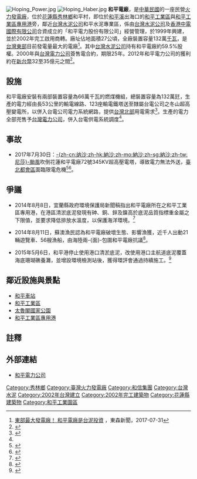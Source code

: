 {{Infobox power station
|name                = 和平發電廠
| official_name      = 和平電廠
|image               = 和平發電廠.png
| image_size         = 300px
|image_caption       = 和平發電廠
| image_alt          = 和平發電廠
| location_map       = Taiwan
| location_map_width = 
| location_map_text  = 
| location_map_caption   =和平發電廠在臺灣的位置
| lat_d     = 24
| lat_m     = 18
| lat_s     = 27
| lat_NS    = N
| long_d    = 121
| long_m    = 45
| long_s    = 46
| long_EW   = E
| coordinates_type   = type:landmark
| coordinates_display= inline,title
| coordinates_ref    = 
|country             = {{ROC-TW}}
|locale              = [[花蓮縣|花蓮縣]][[秀林鄉|秀林鄉]]和平村和工二路7號
|owner               = [[台泥國際集團|台泥國際集團]]和平電力股份有限公司
|operator            = [[台泥國際集團|台泥國際集團]]和平電力股份有限公司
| developer          = 
|status              = O
| th_fuel_primary        = [[煤炭|煤炭]]
| th_fuel_secondary      = 
| th_fuel_tertiary       = 
| th_technology          = 燃煤汽力發電
| th_feed_mine           = 生煤
| th_cogeneration        = 
| th_combined_cycle      = 無
| th_cooling_source      = 海水
| ps_annual_generation   = 84億度
|turbine_manu_other  = {{FRA}}[[阿爾斯通公司|阿爾斯通公司]]製
|generation_units    = 2部
|installed_capacity  = 1320MW
| construction_began = 1999年
|commissioned        = 2002年
| cost               = [[新台幣|新台幣]]277億元
| licence_expires    = 
| decommissioned     = 
| website            = http://www.hppc.com.tw/
| as_of              = 2013年7月
| extra              = 
|constructor=
}}
[[File:Hoping_Power.jpg|thumb]]
[[File:Hoping_Haber.jpg|thumb]]
'''和平電廠'''，是[[中華民國|中華民國]]的一座民營[[火力發電廠|火力發電廠]]，位於[[花蓮縣|花蓮縣]][[秀林鄉|秀林鄉]]和平村，即位於[[和平溪|和平溪]]出海口的[[和平工業區|和平工業區]]與[[和平工業專用港|和平工業區專用港]]旁，鄰近[[台灣水泥公司|台灣水泥公司]]和平水泥專業區，係由[[台灣水泥公司|台灣水泥公司]]及[[中電集團|香港中電國際有限公司]]合資成立的「和平電力股份有限公司」經營管理，於1999年興建，並於2002年完工啟用商轉。廠址佔地面積27公頃，全廠裝置容量132萬[[千瓦|千瓦]]，是[[台灣東部|台灣東部]]目前發電量最大的電廠<ref>[http://news.ebc.net.tw/news.php?nid=72849 東部最大發電廠！ 和平電廠是台泥投資] {{Wayback|url=http://news.ebc.net.tw/news.php?nid=72849 |date=20170819102641 }}，東森新聞，2017-07-31</ref>。其中[[台灣水泥公司|台灣水泥公司]]持有和平電廠約59.5%股權。2000年與[[台灣電力公司|台灣電力公司]]簽售電合約，期限25年。2012年和平電力公司的獲利約在[[新台幣|新台幣]]32至35億元之間<ref>{{cite web|language=zh-tw|url=http://news.chinatimes.com/focus/501013011/122013031400134.html|title=電廠遭罰 台泥、台塑化喊冤|author=記者袁延壽、彭暄貽／台北報導|publisher=工商時報|date=2013-03-14|accessdate=2013-07-18|deadurl=yes|archiveurl=https://web.archive.org/web/20130318233249/http://news.chinatimes.com/focus/501013011/122013031400134.html|archivedate=2013-03-18}}</ref>。

==設施==
和平電廠安裝有兩部裝置容量為66萬千瓦的燃煤機組，總裝置容量為132萬瓩，生產的電力經由長53公里的輸電線路、123座輸電鐵塔送至隸屬台電公司之冬山超高壓變電所，以併入台電公司電力系統網路，提供[[台灣北部|台灣北部]]用電需求<ref name="電廠介紹">{{cite web|language=zh-tw|url=http://www.hppc.com.tw/%E9%9B%BB%E5%BB%A0%E8%A8%AD%E5%82%99%E4%BB%8B%E7%B4%B9.html|title=電廠介紹|author=|publisher=和平電力股份有限公司|date=|accessdate=2013-07-18|archive-date=2016-10-20|archive-url=https://web.archive.org/web/20161020175854/http://www.hppc.com.tw/%E9%9B%BB%E5%BB%A0%E8%A8%AD%E5%82%99%E4%BB%8B%E7%B4%B9.html|dead-url=no}}</ref>。生產的電力全部兜售予[[台灣電力公司|台灣電力公司]]，併入台電供電系統調度<ref name="電廠介紹"/>。

==事故==
* 2017年7月30日：[[颱風尼莎_(2017年)|-{zh-cn:纳沙;zh-hk:納沙;zh-mo:納沙;zh-sg:納沙;zh-tw:尼莎}-颱風]]吹倒花蓮和平電廠72號345KV超高壓電塔，導致電力無法外送，[[臺北都會區|臺北都會區]]面臨限電危機<ref>{{cite news|author=楊之瑜|title=南台灣四縣市淹水警戒、和平電廠鐵塔倒塌！31日停班停課總整理|url=https://www.thenewslens.com/article/74956|accessdate=2017-07-30|newspaper=《[[The_News_Lens_關鍵評論網|The News Lens 關鍵評論網]]》|date=2017-08-05|archive-date=2020-08-13|archive-url=https://web.archive.org/web/20200813002401/https://www.thenewslens.com/article/74956|dead-url=no}}</ref><ref>{{cite news|author=記者許依晨╱即時報導、記者蘇健忠╱影音攝影|title=限電危機 行政院：未來兩周公家機關中午關冷氣吹電扇|url=https://udn.com/news/story/6656/2614372|accessdate=2017-07-31|newspaper=《[[聯合報|聯合報]]》|date=2017-08-05|archive-date=2019-02-20|archive-url=https://web.archive.org/web/20190220094444/https://udn.com/news/story/6656/2614372|dead-url=no}}</ref>。

==爭議==
* 2014年8月8日，宜蘭縣政府環境保護局新聞稿指出和平電廠所在之和平工業區專用港，在港區清淤底泥發現有砷、銅、鋅及鎳高於底泥品質指標重金屬之下限值，並要求降低排放水溫度，以保護海洋環境。<ref name = "縣府無法認同和平電廠及和平專用港規避環評要求，應具體研提環境影響因應對策_2019">{{cite web | title = 縣府無法認同和平電廠及和平專用港規避環評要求，應具體研提環境影響因應對策 | url = http://www.ilepb.gov.tw/PubNews/PubNewsContent.aspx?id=1661 | language = zh-tw | accessdate = 2019-09-30 | archive-date = 2022-03-20 | archive-url = https://web.archive.org/web/20220320230823/https://www.ilepb.gov.tw/PubNews/PubNewsContent.aspx?id=1661 | dead-url = no }}</ref>

* 2014年8月11日，蘇澳漁民認為和平電廠破壞生態、影響漁獲，近千人出動21輛遊覽車、56艘漁船，由海陸兩-{面}-包圍和平電廠抗議<ref>{{cite news|author=林泊志、李光濱|title=生計受損 千漁民圍和平電廠|url=http://www.appledaily.com.tw/appledaily/article/headline/20140812/36016483/|accessdate=2014-08-12|newspaper=蘋果日報|date=2014-08-12|archive-date=2016-03-04|archive-url=https://web.archive.org/web/20160304211422/http://www.appledaily.com.tw/appledaily/article/headline/20140812/36016483/|dead-url=no}}</ref>。

* 2015年5月6日，和平港停止使用港口清淤底泥，改使用港口主航道底泥覆蓋海底珊瑚礁養灘，並增設環境檢測站後，獲得環評會通過持續施工。<ref name = "和平港不再使用碼頭底泥養灘 環評今過關 - 生活 - 中時_2015">{{cite web | title = 和平港不再使用碼頭底泥養灘 環評今過關 - 生活 - 中時 | url = https://www.chinatimes.com/realtimenews/20150506003921-260405?chdtv | publisher = 中時電子報 | author = 許瀚分 | language = zh-tw | date = 2015-05-06 | access-date = 2019-09-30 | archive-date = 2021-08-30 | archive-url = https://web.archive.org/web/20210830113144/https://www.chinatimes.com/realtimenews/20150506003921-260405?chdtv | dead-url = no }}</ref>

==鄰近設施與景點==
*[[和平車站_(花蓮縣)|和平車站]]
*[[和平工業區|和平工業區]]
*[[太魯閣國家公園|太魯閣國家公園]]
*[[和平工業區專用港|和平工業區專用港]]

==註釋==
{{reflist}}

==外部連結==
{{commons category|Hoping Power Plant}}
*[http://www.hppc.com.tw/ 和平電力公司]{{Wayback|url=http://www.hppc.com.tw/ |date=20131029201534 }} {{zh-tw}}

{{台灣發電廠}}
{{DEFAULTSORT:和平電廠}}

{{Portal bar|台灣|花蓮|電力|企業}}

[[Category:秀林鄉|Category:秀林鄉]]
[[Category:臺灣火力發電廠|Category:臺灣火力發電廠]]
[[Category:和信集團|Category:和信集團]]
[[Category:台灣水泥|Category:台灣水泥]]
[[Category:2002年台灣建立|Category:2002年台灣建立]]
[[Category:2002年完工建築物|Category:2002年完工建築物]]
[[Category:花蓮縣建築物|Category:花蓮縣建築物]]
[[Category:和平工業園區|Category:和平工業園區]]